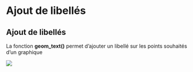 # Ajout de libellés {.backgroundTitre}

## Ajout de libellés {.backgroundTitre}

La fonction **geom_text()** permet d'ajouter un libellé sur les points souhaités d'un graphique

![](img/clipboard-libelle1.png){fig-align="center"}
